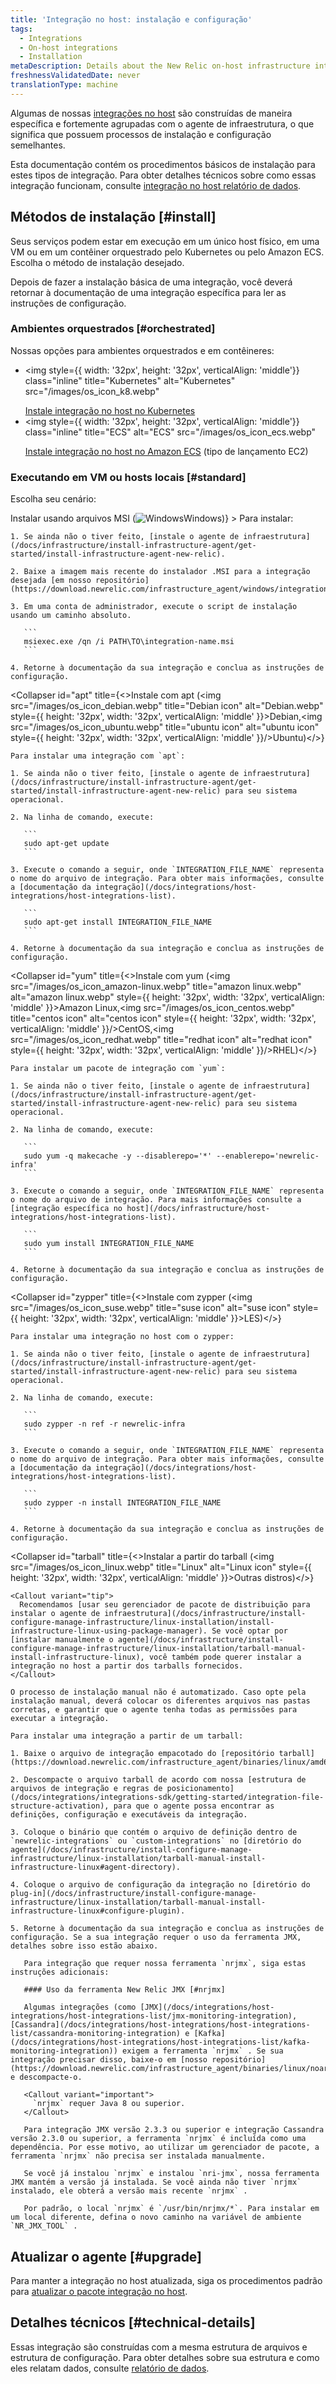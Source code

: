 ```yaml
---
title: 'Integração no host: instalação e configuração'
tags:
  - Integrations
  - On-host integrations
  - Installation
metaDescription: Details about the New Relic on-host infrastructure integrations for third-party services that work in tandem with the infrastructure agent.
freshnessValidatedDate: never
translationType: machine
---
```


Algumas de nossas [integrações no host](/docs/infrastructure/host-integrations/get-started/introduction-host-integrations) são construídas de maneira específica e fortemente agrupadas com o agente de infraestrutura, o que significa que possuem processos de instalação e configuração semelhantes.

Esta documentação contém os procedimentos básicos de instalação para estes tipos de integração. Para obter detalhes técnicos sobre como essas integração funcionam, consulte [integração no host relatório de dados](/docs/infrastructure/host-integrations/understand-use-data/host-integration-data-collection-reporting).

## Métodos de instalação [#install]

Seus serviços podem estar em execução em um único host físico, em uma VM ou em um contêiner orquestrado pelo Kubernetes ou pelo Amazon ECS. Escolha o método de instalação desejado.

Depois de fazer a instalação básica de uma integração, você deverá retornar à documentação de uma integração específica para ler as instruções de configuração.

### Ambientes orquestrados [#orchestrated]

Nossas opções para ambientes orquestrados e em contêineres:

* <img
    style={{ width: '32px', height: '32px', verticalAlign: 'middle'}}
    class="inline"
    title="Kubernetes"
    alt="Kubernetes"
    src="/images/os_icon_k8.webp"
  >
    [Instale integração no host no Kubernetes](/docs/integrations/kubernetes-integration/link-apps-services/monitor-services-running-kubernetes)
  </img>
* <img
    style={{ width: '32px', height: '32px', verticalAlign: 'middle'}}
    class="inline"
    title="ECS"
    alt="ECS"
    src="/images/os_icon_ecs.webp"
  >
    [Instale integração no host no Amazon ECS](/docs/integrations/host-integrations/host-integrations-list/monitor-services-running-amazon-ecs) (tipo de lançamento EC2)
  </img>

### Executando em VM ou hosts locais [#standard]

Escolha seu cenário:

<CollapserGroup>
  <Collapser
    id="windows"
    title={<>Instalar usando arquivos MSI (<img src="/images/os_icon_windows.webp" title="Windows" alt="Windows" style={{ height: '32px', width: '32px', verticalAlign: 'middle' }}>Windows)</img></>}
  >
    Para instalar:

    1. Se ainda não o tiver feito, [instale o agente de infraestrutura](/docs/infrastructure/install-infrastructure-agent/get-started/install-infrastructure-agent-new-relic).

    2. Baixe a imagem mais recente do instalador .MSI para a integração desejada [em nosso repositório](https://download.newrelic.com/infrastructure_agent/windows/integrations/).

    3. Em uma conta de administrador, execute o script de instalação usando um caminho absoluto.

       ```
       msiexec.exe /qn /i PATH\TO\integration-name.msi
       ```

    4. Retorne à documentação da sua integração e conclua as instruções de configuração.
  </Collapser>

  <Collapser
    id="apt"
    title={<>Instale com apt (<img src="/images/os_icon_debian.webp" title="Debian icon" alt="Debian.webp" style={{ height: '32px', width: '32px', verticalAlign: 'middle' }}>Debian,<img src="/images/os_icon_ubuntu.webp" title="ubuntu icon" alt="ubuntu icon" style={{ height: '32px', width: '32px', verticalAlign: 'middle' }}/>Ubuntu)</img></>}
  >
    Para instalar uma integração com `apt`:

    1. Se ainda não o tiver feito, [instale o agente de infraestrutura](/docs/infrastructure/install-infrastructure-agent/get-started/install-infrastructure-agent-new-relic) para seu sistema operacional.

    2. Na linha de comando, execute:

       ```
       sudo apt-get update
       ```

    3. Execute o comando a seguir, onde `INTEGRATION_FILE_NAME` representa o nome do arquivo de integração. Para obter mais informações, consulte a [documentação da integração](/docs/integrations/host-integrations/host-integrations-list).

       ```
       sudo apt-get install INTEGRATION_FILE_NAME
       ```

    4. Retorne à documentação da sua integração e conclua as instruções de configuração.
  </Collapser>

  <Collapser
    id="yum"
    title={<>Instale com yum (<img src="/images/os_icon_amazon-linux.webp" title="amazon linux.webp" alt="amazon linux.webp" style={{ height: '32px', width: '32px', verticalAlign: 'middle' }}>Amazon Linux,<img src="/images/os_icon_centos.webp" title="centos icon" alt="centos icon" style={{ height: '32px', width: '32px', verticalAlign: 'middle' }}/>CentOS,<img src="/images/os_icon_redhat.webp" title="redhat icon" alt="redhat icon" style={{ height: '32px', width: '32px', verticalAlign: 'middle' }}/>RHEL)</img></>}
  >
    Para instalar um pacote de integração com `yum`:

    1. Se ainda não o tiver feito, [instale o agente de infraestrutura](/docs/infrastructure/install-infrastructure-agent/get-started/install-infrastructure-agent-new-relic) para seu sistema operacional.

    2. Na linha de comando, execute:

       ```
       sudo yum -q makecache -y --disablerepo='*' --enablerepo='newrelic-infra'
       ```

    3. Execute o comando a seguir, onde `INTEGRATION_FILE_NAME` representa o nome do arquivo de integração. Para mais informações consulte a [integração específica no host](/docs/infrastructure/host-integrations/host-integrations-list).

       ```
       sudo yum install INTEGRATION_FILE_NAME
       ```

    4. Retorne à documentação da sua integração e conclua as instruções de configuração.
  </Collapser>

  <Collapser
    id="zypper"
    title={<>Instale com zypper (<img src="/images/os_icon_suse.webp" title="suse icon" alt="suse icon" style={{ height: '32px', width: '32px', verticalAlign: 'middle' }}>LES)</img></>}
  >
    Para instalar uma integração no host com o zypper:

    1. Se ainda não o tiver feito, [instale o agente de infraestrutura](/docs/infrastructure/install-infrastructure-agent/get-started/install-infrastructure-agent-new-relic) para seu sistema operacional.

    2. Na linha de comando, execute:

       ```
       sudo zypper -n ref -r newrelic-infra
       ```

    3. Execute o comando a seguir, onde `INTEGRATION_FILE_NAME` representa o nome do arquivo de integração. Para obter mais informações, consulte a [documentação da integração](/docs/integrations/host-integrations/host-integrations-list).

       ```
       sudo zypper -n install INTEGRATION_FILE_NAME
       ```

    4. Retorne à documentação da sua integração e conclua as instruções de configuração.
  </Collapser>

  <Collapser
    id="tarball"
    title={<>Instalar a partir do tarball (<img src="/images/os_icon_linux.webp" title="Linux" alt="Linux icon" style={{ height: '32px', width: '32px', verticalAlign: 'middle' }}>Outras distros)</img></>}
  >
    <Callout variant="tip">
      Recomendamos [usar seu gerenciador de pacote de distribuição para instalar o agente de infraestrutura](/docs/infrastructure/install-configure-manage-infrastructure/linux-installation/install-infrastructure-linux-using-package-manager). Se você optar por [instalar manualmente o agente](/docs/infrastructure/install-configure-manage-infrastructure/linux-installation/tarball-manual-install-infrastructure-linux), você também pode querer instalar a integração no host a partir dos tarballs fornecidos.
    </Callout>

    O processo de instalação manual não é automatizado. Caso opte pela instalação manual, deverá colocar os diferentes arquivos nas pastas corretas, e garantir que o agente tenha todas as permissões para executar a integração.

    Para instalar uma integração a partir de um tarball:

    1. Baixe o arquivo de integração empacotado do [repositório tarball](https://download.newrelic.com/infrastructure_agent/binaries/linux/amd64/).

    2. Descompacte o arquivo tarball de acordo com nossa [estrutura de arquivos de integração e regras de posicionamento](/docs/integrations/integrations-sdk/getting-started/integration-file-structure-activation), para que o agente possa encontrar as definições, configuração e executáveis da integração.

    3. Coloque o binário que contém o arquivo de definição dentro de `newrelic-integrations` ou `custom-integrations` no [diretório do agente](/docs/infrastructure/install-configure-manage-infrastructure/linux-installation/tarball-manual-install-infrastructure-linux#agent-directory).

    4. Coloque o arquivo de configuração da integração no [diretório do plug-in](/docs/infrastructure/install-configure-manage-infrastructure/linux-installation/tarball-manual-install-infrastructure-linux#configure-plugin).

    5. Retorne à documentação da sua integração e conclua as instruções de configuração. Se a sua integração requer o uso da ferramenta JMX, detalhes sobre isso estão abaixo.

       Para integração que requer nossa ferramenta `nrjmx`, siga estas instruções adicionais:

       #### Uso da ferramenta New Relic JMX [#nrjmx]

       Algumas integrações (como [JMX](/docs/integrations/host-integrations/host-integrations-list/jmx-monitoring-integration), [Cassandra](/docs/integrations/host-integrations/host-integrations-list/cassandra-monitoring-integration) e [Kafka](/docs/integrations/host-integrations/host-integrations-list/kafka-monitoring-integration)) exigem a ferramenta `nrjmx` . Se sua integração precisar disso, baixe-o em [nosso repositório](https://download.newrelic.com/infrastructure_agent/binaries/linux/noarch/) e descompacte-o.

       <Callout variant="important">
         `nrjmx` requer Java 8 ou superior.
       </Callout>

       Para integração JMX versão 2.3.3 ou superior e integração Cassandra versão 2.3.0 ou superior, a ferramenta `nrjmx` é incluída como uma dependência. Por esse motivo, ao utilizar um gerenciador de pacote, a ferramenta `nrjmx` não precisa ser instalada manualmente.

       Se você já instalou `nrjmx` e instalou `nri-jmx`, nossa ferramenta JMX mantém a versão já instalada. Se você ainda não tiver `nrjmx` instalado, ele obterá a versão mais recente `nrjmx` .

       Por padrão, o local `nrjmx` é `/usr/bin/nrjmx/*`. Para instalar em um local diferente, defina o novo caminho na variável de ambiente `NR_JMX_TOOL` .
  </Collapser>
</CollapserGroup>

<InstallFeedback/>

## Atualizar o agente [#upgrade]

Para manter a integração no host atualizada, siga os procedimentos padrão para [atualizar o pacote integração no host](/docs/infrastructure/host-integrations/installation/update-infrastructure-host-integration-package).

## Detalhes técnicos [#technical-details]

Essas integração são construídas com a mesma estrutura de arquivos e estrutura de configuração. Para obter detalhes sobre sua estrutura e como eles relatam dados, consulte [relatório de dados](/docs/infrastructure/host-integrations/understand-use-data/host-integration-data-collection-reporting).
